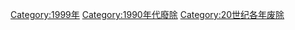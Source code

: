{{discat|199|9|1989|2000}}
{{Commonscat|1999 disestablishments}}

[[Category:1999年|Category:1999年]]
[[Category:1990年代廢除|Category:1990年代廢除]]
[[Category:20世纪各年废除|Category:20世纪各年废除]]